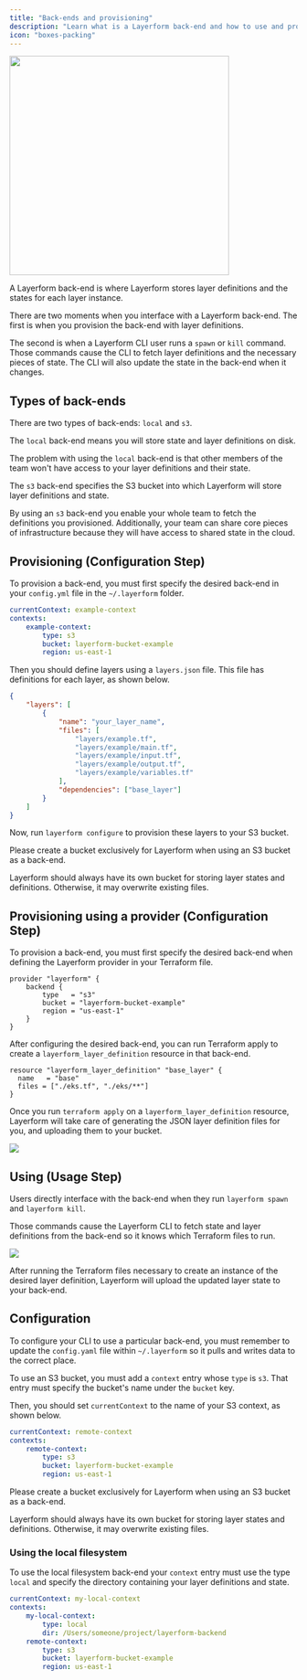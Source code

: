 ```yaml
---
title: "Back-ends and provisioning"
description: "Learn what is a Layerform back-end and how to use and provision them."
icon: "boxes-packing"
---
```


<div className="flex justify-center items-center">
    <img src="../images/platypus-spawn.png" width="384px" />
</div>

A Layerform back-end is where Layerform stores layer definitions and the states for each layer instance.

There are two moments when you interface with a Layerform back-end. The first is when you provision the back-end with layer definitions.

The second is when a Layerform CLI user runs a `spawn` or `kill` command. Those commands cause the CLI to fetch layer definitions and the necessary pieces of state. The CLI will also update the state in the back-end when it changes.

## Types of back-ends

There are two types of back-ends: `local` and `s3`.

The `local` back-end means you will store state and layer definitions on disk.

The problem with using the `local` back-end is that other members of the team won't have access to your layer definitions and their state.

The `s3` back-end specifies the S3 bucket into which Layerform will store layer definitions and state.

By using an `s3` back-end you enable your whole team to fetch the definitions you provisioned. Additionally, your team can share core pieces of infrastructure because they will have access to shared state in the cloud.

## Provisioning (Configuration Step)

To provision a back-end, you must first specify the desired back-end in your `config.yml` file in the `~/.layerform` folder.

```yaml
currentContext: example-context
contexts:
    example-context:
        type: s3
        bucket: layerform-bucket-example
        region: us-east-1
```

Then you should define layers using a `layers.json` file. This file has definitions for each layer, as shown below.

```json
{
    "layers": [
        {
            "name": "your_layer_name",
            "files": [
                "layers/example.tf",
                "layers/example/main.tf",
                "layers/example/input.tf",
                "layers/example/output.tf",
                "layers/example/variables.tf"
            ],
            "dependencies": ["base_layer"]
        }
    ]
}
```

Now, run `layerform configure` to provision these layers to your S3 bucket.

<Warning>
Please create a bucket exclusively for Layerform when using an S3 bucket as a back-end.

Layerform should always have its own bucket for storing layer states and definitions. Otherwise, it may overwrite existing files.

</Warning>

## Provisioning using a provider (Configuration Step)

To provision a back-end, you must first specify the desired back-end when defining the Layerform provider in your Terraform file.

```hcl
provider "layerform" {
    backend {
        type   = "s3"
        bucket = "layerform-bucket-example"
        region = "us-east-1"
    }
}
```

After configuring the desired back-end, you can run Terraform apply to create a `layerform_layer_definition` resource in that back-end.

```hcl
resource "layerform_layer_definition" "base_layer" {
  name   = "base"
  files = ["./eks.tf", "./eks/**"]
}
```

Once you run `terraform apply` on a `layerform_layer_definition` resource, Layerform will take care of generating the JSON layer definition files for you, and uploading them to your bucket.

![](../images/backend-process.png)

## Using (Usage Step)

Users directly interface with the back-end when they run `layerform spawn` and `layerform kill`.

Those commands cause the Layerform CLI to fetch state and layer definitions from the back-end so it knows which Terraform files to run.

![](../images/backend-pull.png)

After running the Terraform files necessary to create an instance of the desired layer definition, Layerform will upload the updated layer state to your back-end.

## Configuration

To configure your CLI to use a particular back-end, you must remember to update the `config.yaml` file within `~/.layerform` so it pulls and writes data to the correct place.

To use an S3 bucket, you must add a `context` entry whose `type` is `s3`. That entry must specify the bucket's name under the `bucket` key.

Then, you should set `currentContext` to the name of your S3 context, as shown below.

```yaml
currentContext: remote-context
contexts:
    remote-context:
        type: s3
        bucket: layerform-bucket-example
        region: us-east-1
```

<Warning>
Please create a bucket exclusively for Layerform when using an S3 bucket as a back-end.

Layerform should always have its own bucket for storing layer states and definitions. Otherwise, it may overwrite existing files.

</Warning>

### Using the local filesystem

To use the local filesystem back-end your `context` entry must use the type `local` and specify the directory containing your layer definitions and state.

```yaml
currentContext: my-local-context
contexts:
    my-local-context:
        type: local
        dir: /Users/someone/project/layerform-backend
    remote-context:
        type: s3
        bucket: layerform-bucket-example
        region: us-east-1
```
